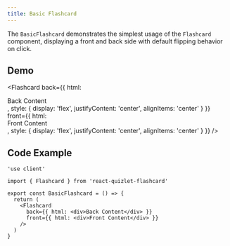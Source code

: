 ```yaml
---
title: Basic Flashcard
---
```



The `BasicFlashcard` demonstrates the simplest usage of the `Flashcard` component, displaying a front and back side with default flipping behavior on click.

## Demo

<Flashcard
  back={{ html: <div>Back Content</div>, style: { display: 'flex', justifyContent: 'center', alignItems: 'center' } }}
  front={{ html: <div>Front Content</div>, style: { display: 'flex', justifyContent: 'center', alignItems: 'center' } }}
/>

## Code Example

```tsx
'use client'

import { Flashcard } from 'react-quizlet-flashcard'

export const BasicFlashcard = () => {
  return (
    <Flashcard
      back={{ html: <div>Back Content</div> }}
      front={{ html: <div>Front Content</div> }}
    />
  )
}
```